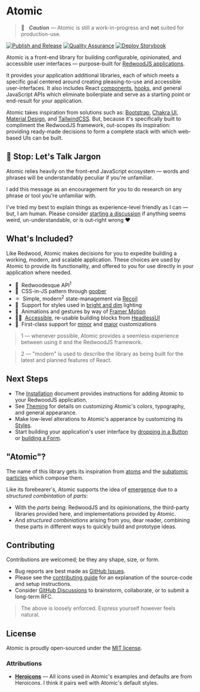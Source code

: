 
<Meta title="Introduction" />

# Atomic

> 🚧 &nbsp;&nbsp;***Caution*** — Atomic is still a work-in-progress and **not** suited for production-use.

[![Publish and Release](https://github.com/LockTech/atomic/actions/workflows/publish.yml/badge.svg?branch=main)](https://github.com/LockTech/atomic/actions/workflows/publish.yml)
[![Quality Assurance](https://github.com/LockTech/atomic/actions/workflows/pr.yml/badge.svg)](https://github.com/LockTech/atomic/actions/workflows/pr.yml)
[![Deploy Storybook](https://github.com/LockTech/atomic/actions/workflows/storybook.yml/badge.svg)](https://github.com/LockTech/atomic/actions/workflows/storybook.yml)


Atomic is a front-end library for building configurable, opinionated, and accessible user interfaces — purpose-built for [RedwoodJS applications](https://github.com/redwoodjs/redwood).

It provides your application additional libraries, each of which meets a specific goal centered around creating pleasing-to-use and accessible user-interfaces. It also includes React [components](https://reactjs.org/docs/components-and-props.html), [hooks](https://reactjs.org/docs/hooks-intro.html), and general JavaScript APIs which eliminate boilerplate and serve as a starting point or end-result for your application.

Atomic takes inspiration from solutions such as: [Bootstrap](https://getbootstrap.com/), [Chakra UI](https://chakra-ui.com/), [Material Design](http://material.io/), and [TailwindCSS](https://tailwindcss.com/). But, because it's specifically built to compliment the RedwoodJS framework, out-scopes its inspiration: providing ready-made decisions to form a complete stack with which web-based UIs can be built.

## 🛑 Stop: Let's Talk Jargon

Atomic relies heavily on the front-end JavaScript ecosystem — words and phrases will be understandably peculiar if you're unfamiliar.

I add this message as an encouragement for you to do research on any phrase or tool you're unfamiliar with.

I've tried my best to explain things as experience-level friendly as I can — but, I am human.
Please consider [starting a discussion](https://github.com/LockTech/atomic/discussions/new?category=q-a) if anything seems weird, un-understandable, or is out-right wrong ❤️

## What's Included?

Like Redwood, Atomic makes decisions for you to expedite building a working, modern, and scalable application. These choices are used by Atomic to provide its functionality, and offered to you for use directly in your application where needed.

- 🌲 &nbsp;Redwoodesque API<sup>1</sup>
- 🥜 &nbsp;CSS-in-JS pattern through [goober](https://github.com/cristianbote/goober)
- ⚛️ &nbsp;Simple, modern<sup>2</sup> state-management via [Recoil](https://github.com/facebookexperimental/Recoil)
- 🌙 &nbsp;Support for styles used in [bright and dim](https://locktech.github.io/atomic/?path=/story/guides-color-mode--page) lighting
- 💫 &nbsp;Animations and gestures by way of [Framer Motion](https://github.com/framer/motion)
- 🐕‍🦺 &nbsp;[Accessible](https://www.w3.org/TR/wai-aria-practices/#aria_ex), re-usable building blocks from [HeadlessUI](https://github.com/tailwindlabs/headlessui)
- 🥂 &nbsp;First-class support for [minor](https://locktech.github.io/atomic/?path=/story/customize-theming-introduction--page) and [major](https://locktech.github.io/atomic/?path=/story/customize-styling-introduction--page) customizations

> 1 — whenever possible, Atomic provides a seemless experience between using it and the RedwoodJS framework.

> 2 — "modern" is used to describe the library as being built for the latest and planned features of React.

<!-- - 🪑 &nbsp;Build extenable datagrids and tables with [React Table](https://github.com/TanStack/react-table) -->
<!-- - ⛵ &nbsp;Position non-disruptive, floating content using [Floating UI](https://github.com/floating-ui/floating-ui) -->

## Next Steps

- The [Installation](https://locktech.github.io/atomic/?path=/story/installation--page) document provides instructions for adding Atomic to your RedwoodJS application.
- See [Theming](https://locktech.github.io/atomic/?path=/story/customize-theming-introduction--page) for details on customizing Atomic's colors, typography, and general appearance.
- Make low-level alterations to Atomic's apperance by customizing its [Styles](https://locktech.github.io/atomic/?path=/story/customize-styling-introduction--page).
- Start building your application's user interface by [dropping in a Button](https://locktech.github.io/atomic/?path=/story/components-button--default) or [building a Form](https://locktech.github.io/atomic/?path=/story/components-forms--default).

## "Atomic"?

The name of this library gets its inspiration from [atoms](https://en.wikipedia.org/wiki/Atom)
and the [subatomic particles](https://en.wikipedia.org/wiki/Subatomic_particle) which compose them.

Like its forebearer's, Atomic supports the idea of [emergence](https://en.wikipedia.org/wiki/Emergence) due to a _structured combintation_ of _parts_:

- With the _parts_ being: RedwoodJS and its opinionations, the third-party libraries provided here, and implementations provided by Atomic.
- And _structured combiniations_ arising from you, dear reader, combining these parts in different ways to quickly build and prototype ideas.

## Contributing

Contributions are welcomed; be they any shape, size, or form.

- Bug reports are best made as [GitHub Issues](https://github.com/LockTech/atomic/issues).
- Please see the [contributing guide](https://github.com/LockTech/atomic/blob/main/CONTRIBUTING.md) for an explanation of the source-code and setup instructions.
- Consider [GitHub Discussions](https://github.com/LockTech/atomic/discussions) to brainstorm, collaborate, or to submit a long-term RFC.

> The above is loosely enforced. Express yourself however feels natural.

## License

Atomic is proudly open-sourced under the [MIT license](https://github.com/LockTech/atomic/blob/main/LICENSE).

### Attributions

* [**Heroicons**](https://heroicons.com/) — All icons used in Atomic's examples and defaults are from Heroicons. I think it pairs well with Atomic's default styles.

